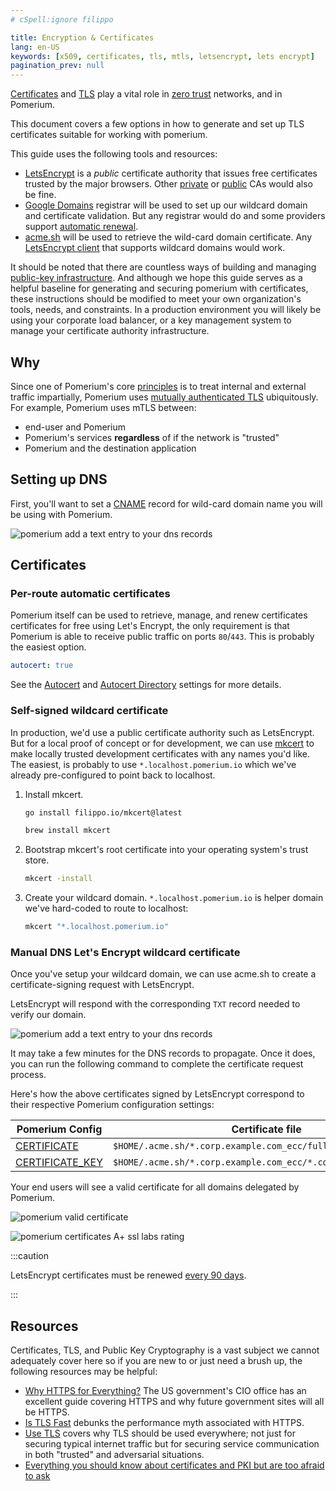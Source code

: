 ```yaml
---
# cSpell:ignore filippo

title: Encryption & Certificates
lang: en-US
keywords: [x509, certificates, tls, mtls, letsencrypt, lets encrypt]
pagination_prev: null
---
```



[Certificates](https://en.wikipedia.org/wiki/X.509) and [TLS](https://en.wikipedia.org/wiki/Transport_Layer_Security) play a vital role in [zero trust][principles] networks, and in Pomerium.

This document covers a few options in how to generate and set up TLS certificates suitable for working with pomerium.

This guide uses the following tools and resources:

- [LetsEncrypt](https://letsencrypt.org/about/) is a _public_ certificate authority that issues free certificates trusted by the major browsers. Other [private](https://blog.cloudflare.com/how-to-build-your-own-public-key-infrastructure/) or [public](https://scotthelme.co.uk/are-ev-certificates-worth-the-paper-theyre-written-on/) CAs would also be fine.
- [Google Domains](https://domains.google.com/) registrar will be used to set up our wildcard domain and certificate validation. But any registrar would do and some providers support [automatic renewal](https://github.com/Neilpang/acme.sh/wiki/dnsapi).
- [acme.sh](https://github.com/Neilpang/acme.sh) will be used to retrieve the wild-card domain certificate. Any [LetsEncrypt client](https://letsencrypt.org/docs/client-options/) that supports wildcard domains would work.

It should be noted that there are countless ways of building and managing [public-key infrastructure](https://en.wikipedia.org/wiki/Public_key_infrastructure). And although we hope this guide serves as a helpful baseline for generating and securing pomerium with certificates, these instructions should be modified to meet your own organization's tools, needs, and constraints. In a production environment you will likely be using your corporate load balancer, or a key management system to manage your certificate authority infrastructure.

## Why

Since one of Pomerium's core [principles] is to treat internal and external traffic impartially, Pomerium uses [mutually authenticated TLS](https://en.wikipedia.org/wiki/Mutual_authentication) ubiquitously. For example, Pomerium uses mTLS between:

- end-user and Pomerium
- Pomerium's services **regardless** of if the network is "trusted"
- Pomerium and the destination application

## Setting up DNS

First, you'll want to set a [CNAME](https://en.wikipedia.org/wiki/CNAME_record) record for wild-card domain name you will be using with Pomerium.

![pomerium add a text entry to your dns records](./img/certificate-wildcard-domain.png)

## Certificates

### Per-route automatic certificates

Pomerium itself can be used to retrieve, manage, and renew certificates certificates for free using Let's Encrypt, the only requirement is that Pomerium is able to receive public traffic on ports `80`/`443`. This is probably the easiest option.

```yaml
autocert: true
```

See the [Autocert] and [Autocert Directory] settings for more details.

### Self-signed wildcard certificate

In production, we'd use a public certificate authority such as LetsEncrypt. But for a local proof of concept or for development, we can use [mkcert](https://mkcert.dev/) to make locally trusted development certificates with any names you'd like. The easiest, is probably to use `*.localhost.pomerium.io` which we've already pre-configured to point back to localhost.

1.  Install mkcert.

    <Tabs>

    <TabItem value="go" label="Go">

    ```bash
    go install filippo.io/mkcert@latest
    ```

    </TabItem>

    <TabItem value="homebrew" label="Homebrew">

    ```bash
    brew install mkcert
    ```

    </TabItem>

    </Tabs>

1.  Bootstrap mkcert's root certificate into your operating system's trust store.

    ```bash
    mkcert -install
    ```

1.  Create your wildcard domain. `*.localhost.pomerium.io` is helper domain we've hard-coded to route to localhost:

    ```bash
    mkcert "*.localhost.pomerium.io"
    ```

### Manual DNS Let's Encrypt wildcard certificate

Once you've setup your wildcard domain, we can use acme.sh to create a certificate-signing request with LetsEncrypt.

<GenerateWildcardCert />

LetsEncrypt will respond with the corresponding `TXT` record needed to verify our domain.

![pomerium add a text entry to your dns records](./img/certificate-domain-challenge.png)

It may take a few minutes for the DNS records to propagate. Once it does, you can run the following command to complete the certificate request process.

Here's how the above certificates signed by LetsEncrypt correspond to their respective Pomerium configuration settings:

| Pomerium Config | Certificate file |
| --- | --- |
| [CERTIFICATE] | `$HOME/.acme.sh/*.corp.example.com_ecc/fullchain.cer` |
| [CERTIFICATE_KEY][certificate] | `$HOME/.acme.sh/*.corp.example.com_ecc/*.corp.example.com.key` |

Your end users will see a valid certificate for all domains delegated by Pomerium.

![pomerium valid certificate](./img/certificates-valid-secure-certificate.png)

![pomerium certificates A+ ssl labs rating](./img/certificates-ssl-report.png)

:::caution

LetsEncrypt certificates must be renewed [every 90 days](https://letsencrypt.org/2015/11/09/why-90-days.html).

:::

## Resources

Certificates, TLS, and Public Key Cryptography is a vast subject we cannot adequately cover here so if you are new to or just need a brush up, the following resources may be helpful:

- [Why HTTPS for Everything?](https://https.cio.gov/everything/) The US government's CIO office has an excellent guide covering HTTPS and why future government sites will all be HTTPS.
- [Is TLS Fast](https://istlsfastyet.com/) debunks the performance myth associated with HTTPS.
- [Use TLS](https://smallstep.com/blog/use-tls.html) covers why TLS should be used everywhere; not just for securing typical internet traffic but for securing service communication in both "trusted" and adversarial situations.
- [Everything you should know about certificates and PKI but are too afraid to ask](https://smallstep.com/blog/everything-pki.html)

[autocert]: /docs/reference/autocert
[autocert directory]: /docs/reference/autocert/autocert-directory
[certificate]: /docs/reference/certificates
[certificate_authority]: /docs/reference/certificate-authority
[certificate_key]: /docs/reference/certificates
[override_certificate_name]: /docs/reference/override-certificate-name
[principles]: /docs/concepts/zero-trust.md#history
[zero trust]: /docs/concepts/zero-trust.md#zero-trust
